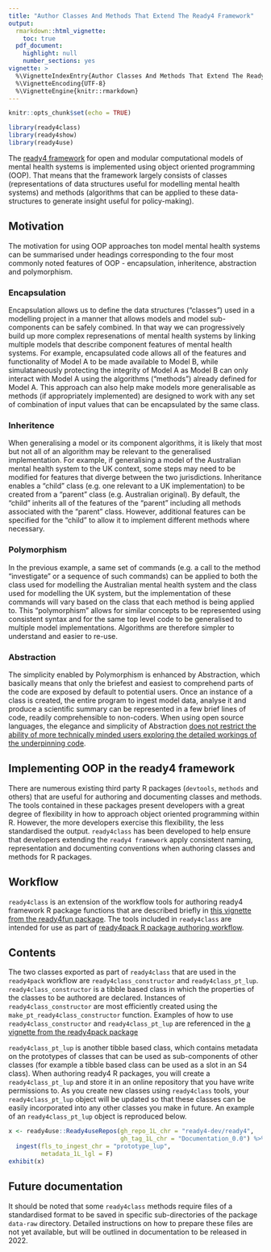 ```yaml
---
title: "Author Classes And Methods That Extend The Ready4 Framework"
output: 
  rmarkdown::html_vignette:
    toc: true
  pdf_document:
    highlight: null
    number_sections: yes
vignette: >
  %\VignetteIndexEntry{Author Classes And Methods That Extend The Ready4 Framework}
  %\VignetteEncoding{UTF-8}
  %\VignetteEngine{knitr::rmarkdown}
---
```

```r
knitr::opts_chunk$set(echo = TRUE)
```
```r
library(ready4class)
library(ready4show)
library(ready4use)
```

The [ready4 framework](https://www.ready4-dev.com/) for open and modular computational models of mental health systems is implemented using object oriented programming (OOP). That means that the framework largely consists of classes (representations of data structures useful for modelling mental health systems) and methods (algorithms that can be applied to these data-structures to generate insight useful for policy-making).

## Motivation

The motivation for using OOP approaches ton model mental health systems can be summarised under headings corresponding to the four most commonly noted features of OOP - encapsulation, inheritence, abstraction and polymorphism.

### Encapsulation
Encapsulation allows us to define the data structures (“classes”) used in a modelling project in a manner that allows models and model sub-components can be safely combined. In that way we can progressively build up more complex represenations of mental health systems by linking multiple models that describe component features of mental health systems. For example, encapsulated code allows all of the features and functionality of Model A to be made available to Model B, while simulataneously protecting the integrity of Model A as Model B can only interact with Model A using the algorithms (“methods”) already defined for Model A. This approach can also help make models more generalisable as methods (if appropriately implemented) are designed to work with any set of combination of input values that can be encapsulated by the same class.

### Inheritence
When generalising a model or its component algorithms, it is likely that most but not all of an algorithm may be relevant to the generalised implementation. For example, if generalising a model of the Australian mental health system to the UK context, some steps may need to be modified for features that diverge between the two jurisdictions. Inheritance enables a “child” class (e.g. one relevant to a UK implementation) to be created from a “parent” class (e.g. Australian original). By default, the “child” inherits all of the features of the “parent” including all methods associated with the “parent” class. However, additional features can be specified for the “child” to allow it to implement different methods where necessary.

### Polymorphism
In the previous example, a same set of commands (e.g. a call to the method “investigate” or a sequence of such commands) can be applied to both the class used for modelling the Australian mental health system and the class used for modelling the UK system, but the implementation of these commands will vary based on the class that each method is being applied to. This “polymorphism” allows for similar concepts to be represented using consistent syntax and for the same top level code to be generalised to multiple model implementations. Algorithms are therefore simpler to understand and easier to re-use.

### Abstraction
The simplicity enabled by Polymorphism is enhanced by Abstraction, which basically means that only the briefest and easiest to comprehend parts of the code are exposed by default to potential users. Once an instance of a class is created, the entire program to ingest model data, analyse it and produce a scientific summary can be represented in a few brief lines of code, readily comprehensible to non-coders. When using open source languages, the elegance and simplicity of Abstraction [does not restrict the ability of more technically minded users exploring the detailed workings of the underpinning code](https://ready4-dev.github.io/ready4fun/articles/V_01.html).

## Implementing OOP in the ready4 framework
There are numerous existing third party R packages (`devtools`, `methods` and others) that are useful for authoring and documenting classes and methods. The tools contained in these packages present developers with a great degree of flexibility in how to approach object oriented programming within R. However, the more developers exercise this flexibility, the less standardised the output.  `ready4class` has been developed to help ensure that developers extending the `ready4 framework` apply consistent naming, representation and documenting conventions when authoring classes and methods for R packages.

## Workflow

`ready4class` is an extension of the workflow tools for authoring ready4 framework R package functions that are described briefly in [this vignette from the ready4fun package](https://ready4-dev.github.io/ready4fun/articles/V_01.html). The tools included in `ready4class` are intended for use as part of [ready4pack R package authoring workflow](https://ready4-dev.github.io/ready4pack/articles/V_01.html).

## Contents

The two classes exported as part of `ready4class` that are used in the `ready4pack` workflow are `ready4class_constructor` and `ready4class_pt_lup`. `ready4class_constructor` is a tibble based class in which the properties of the classes to be authored are declared. Instances of `ready4class_constructor` are most efficiently created using the `make_pt_ready4class_constructor` function. Examples of how to use `ready4class_constructor` and `ready4class_pt_lup` are referenced in the [a vignette from the ready4pack package](https://ready4-dev.github.io/ready4pack/articles/V_01.html)

`ready4class_pt_lup` is another tibble based class, which contains metadata on the prototypes of classes that can be used as sub-components of other classes (for example a tibble based class can be used as a slot in an S4 class). When authoring ready4 R packages, you will create a `ready4class_pt_lup` and store it in an online repository that you have write permissions to. As you create new classes using `ready4class` tools, your `ready4class_pt_lup` object will be updated so that these classes can be easily incorporated into any other classes you make in future. An example of an `ready4class_pt_lup` object is reproduced below.

```r
x <- ready4use::Ready4useRepos(gh_repo_1L_chr = "ready4-dev/ready4",
                               gh_tag_1L_chr = "Documentation_0.0") %>%
  ingest(fls_to_ingest_chr = "prototype_lup",
         metadata_1L_lgl = F) 
exhibit(x)
```

## Future documentation

It should be noted that some `ready4class` methods require files of a standardised format to be saved in specific sub-directories of the package `data-raw` directory. Detailed instructions on how to prepare these files are not yet available, but will be outlined in documentation to be released in 2022.

